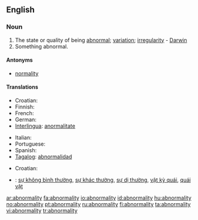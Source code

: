 ==English==

===Noun===
{{en-noun|abnormalities}}

# The state or quality of being [[abnormal]]; [[variation]]; [[irregularity]] - [[Darwin]]
# Something abnormal.

====Antonyms====
* [[normality]]

====Translations====
{{trans-top|state of being abnormal}}
* Croatian: {{t-|hr|abnormalnost|f}}
* Finnish: {{t-|fi|poikkeavuus}}
* French: {{t+|fr|anomalie}}
* German: {{t+|de|Abweichung}}
* [[Interlingua]]: [[anormalitate]]
{{trans-mid}}
* Italian: {{t+|it|anomalia}}
* Portuguese: {{t+|pt|anormalidade}}
* Spanish: {{t-|es|anormalidad}}
* [[Tagalog]]: [[abnormalidad]]
{{trans-bottom}}

{{trans-top|something abnormal}}
* Croatian: {{t-|hr|abnormalnost|f}}
{{trans-mid}}
{{trans-bottom}}

{{checktrans-top|Translations to be checked}}
* {{ttbc|Vietnamese}}: [[sự không bình thường]], [[sự khác thường]], [[sự dị thường]], [[vật kỳ quái]], [[quái vật]]
{{checktrans-mid}}
{{checktrans-bottom}}

[[ar:abnormality]]
[[fa:abnormality]]
[[io:abnormality]]
[[id:abnormality]]
[[hu:abnormality]]
[[no:abnormality]]
[[pt:abnormality]]
[[ru:abnormality]]
[[fi:abnormality]]
[[ta:abnormality]]
[[vi:abnormality]]
[[tr:abnormality]]